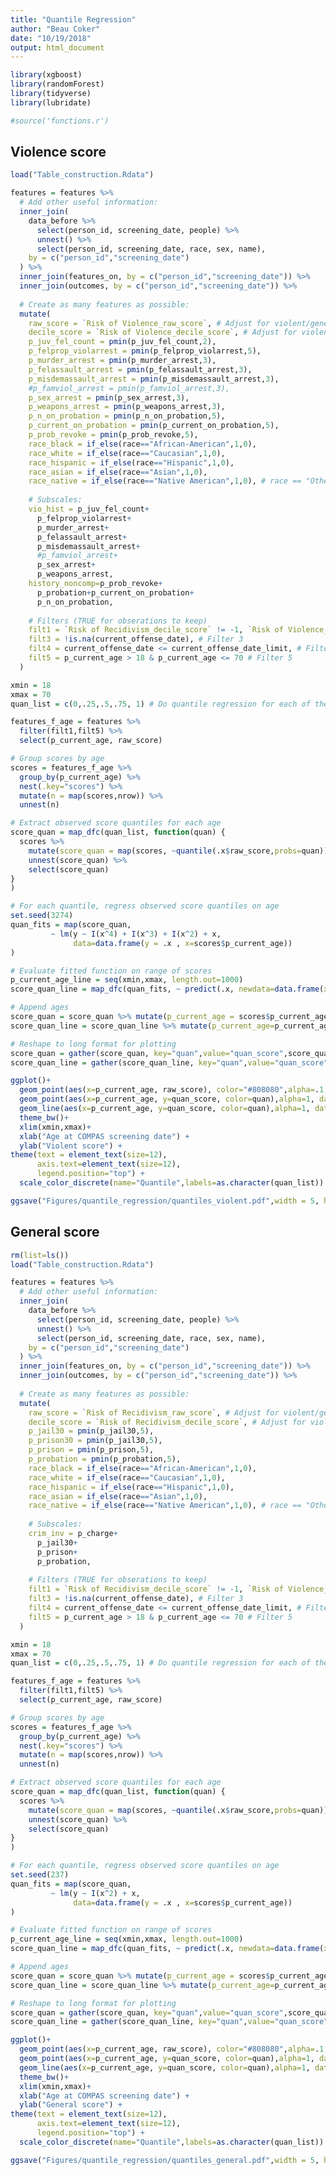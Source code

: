 ```yaml
---
title: "Quantile Regression"
author: "Beau Coker"
date: "10/19/2018"
output: html_document
---
```


```r
library(xgboost)
library(randomForest)
library(tidyverse)
library(lubridate)

#source('functions.r')
```

## Violence score

```r
load("Table_construction.Rdata")
```

```r
features = features %>%
  # Add other useful information:
  inner_join(
    data_before %>% 
      select(person_id, screening_date, people) %>%
      unnest() %>%
      select(person_id, screening_date, race, sex, name),
    by = c("person_id","screening_date")
  ) %>%
  inner_join(features_on, by = c("person_id","screening_date")) %>%
  inner_join(outcomes, by = c("person_id","screening_date")) %>%
  
  # Create as many features as possible:
  mutate(
    raw_score = `Risk of Violence_raw_score`, # Adjust for violent/general
    decile_score = `Risk of Violence_decile_score`, # Adjust for violent/general
    p_juv_fel_count = pmin(p_juv_fel_count,2),
    p_felprop_violarrest = pmin(p_felprop_violarrest,5),
    p_murder_arrest = pmin(p_murder_arrest,3),
    p_felassault_arrest = pmin(p_felassault_arrest,3),
    p_misdemassault_arrest = pmin(p_misdemassault_arrest,3),
    #p_famviol_arrest = pmin(p_famviol_arrest,3),
    p_sex_arrest = pmin(p_sex_arrest,3),
    p_weapons_arrest = pmin(p_weapons_arrest,3),
    p_n_on_probation = pmin(p_n_on_probation,5),
    p_current_on_probation = pmin(p_current_on_probation,5),
    p_prob_revoke = pmin(p_prob_revoke,5),
    race_black = if_else(race=="African-American",1,0),
    race_white = if_else(race=="Caucasian",1,0),
    race_hispanic = if_else(race=="Hispanic",1,0),
    race_asian = if_else(race=="Asian",1,0),
    race_native = if_else(race=="Native American",1,0), # race == "Other" is the baseline
    
    # Subscales:
    vio_hist = p_juv_fel_count+
      p_felprop_violarrest+
      p_murder_arrest+
      p_felassault_arrest+
      p_misdemassault_arrest+
      #p_famviol_arrest+
      p_sex_arrest+
      p_weapons_arrest,
    history_noncomp=p_prob_revoke+
      p_probation+p_current_on_probation+
      p_n_on_probation,
    
    # Filters (TRUE for obserations to keep)
    filt1 = `Risk of Recidivism_decile_score` != -1, `Risk of Violence_decile_score` != -1, # Filter 1
    filt3 = !is.na(current_offense_date), # Filter 3
    filt4 = current_offense_date <= current_offense_date_limit, # Filter 4
    filt5 = p_current_age > 18 & p_current_age <= 70 # Filter 5
  )
```

```r
xmin = 18
xmax = 70 
quan_list = c(0,.25,.5,.75, 1) # Do quantile regression for each of these values

features_f_age = features %>%
  filter(filt1,filt5) %>%
  select(p_current_age, raw_score)

# Group scores by age
scores = features_f_age %>%
  group_by(p_current_age) %>%
  nest(.key="scores") %>%
  mutate(n = map(scores,nrow)) %>%
  unnest(n)

# Extract observed score quantiles for each age
score_quan = map_dfc(quan_list, function(quan) {
  scores %>%
    mutate(score_quan = map(scores, ~quantile(.x$raw_score,probs=quan))) %>%
    unnest(score_quan) %>%
    select(score_quan)
}
)

# For each quantile, regress observed score quantiles on age
set.seed(3274)
quan_fits = map(score_quan,
         ~ lm(y ~ I(x^4) + I(x^3) + I(x^2) + x,
              data=data.frame(y = .x , x=scores$p_current_age))
)

# Evaluate fitted function on range of scores
p_current_age_line = seq(xmin,xmax, length.out=1000)
score_quan_line = map_dfc(quan_fits, ~ predict(.x, newdata=data.frame(x=p_current_age_line)))

# Append ages
score_quan = score_quan %>% mutate(p_current_age = scores$p_current_age)
score_quan_line = score_quan_line %>% mutate(p_current_age=p_current_age_line)

# Reshape to long format for plotting
score_quan = gather(score_quan, key="quan",value="quan_score",score_quan:score_quan4)
score_quan_line = gather(score_quan_line, key="quan",value="quan_score",score_quan:score_quan4)
```

```r
ggplot()+
  geom_point(aes(x=p_current_age, raw_score), color="#808080",alpha=.1, data=features_f_age) +
  geom_point(aes(x=p_current_age, y=quan_score, color=quan),alpha=1, data=score_quan) +
  geom_line(aes(x=p_current_age, y=quan_score, color=quan),alpha=1, data=score_quan_line) +
  theme_bw()+
  xlim(xmin,xmax)+
  xlab("Age at COMPAS screening date") +
  ylab("Violent score") +
theme(text = element_text(size=12),
      axis.text=element_text(size=12),
      legend.position="top") +
  scale_color_discrete(name="Quantile",labels=as.character(quan_list))
```

```r
ggsave("Figures/quantile_regression/quantiles_violent.pdf",width = 5, height = 3, units = "in")
```


## General score

```r
rm(list=ls())
load("Table_construction.Rdata")
```

```r
features = features %>%
  # Add other useful information:
  inner_join(
    data_before %>% 
      select(person_id, screening_date, people) %>%
      unnest() %>%
      select(person_id, screening_date, race, sex, name),
    by = c("person_id","screening_date")
  ) %>%
  inner_join(features_on, by = c("person_id","screening_date")) %>%
  inner_join(outcomes, by = c("person_id","screening_date")) %>%
  
  # Create as many features as possible:
  mutate(
    raw_score = `Risk of Recidivism_raw_score`, # Adjust for violent/general
    decile_score = `Risk of Recidivism_decile_score`, # Adjust for violent/general
    p_jail30 = pmin(p_jail30,5),
    p_prison30 = pmin(p_jail30,5),
    p_prison = pmin(p_prison,5),
    p_probation = pmin(p_probation,5),
    race_black = if_else(race=="African-American",1,0),
    race_white = if_else(race=="Caucasian",1,0),
    race_hispanic = if_else(race=="Hispanic",1,0),
    race_asian = if_else(race=="Asian",1,0),
    race_native = if_else(race=="Native American",1,0), # race == "Other" is the baseline
    
    # Subscales:
    crim_inv = p_charge+
      p_jail30+
      p_prison+
      p_probation,
    
    # Filters (TRUE for obserations to keep)
    filt1 = `Risk of Recidivism_decile_score` != -1, `Risk of Violence_decile_score` != -1, # Filter 1
    filt3 = !is.na(current_offense_date), # Filter 3
    filt4 = current_offense_date <= current_offense_date_limit, # Filter 4
    filt5 = p_current_age > 18 & p_current_age <= 70 # Filter 5
  )
```


```r
xmin = 18
xmax = 70 
quan_list = c(0,.25,.5,.75, 1) # Do quantile regression for each of these values

features_f_age = features %>%
  filter(filt1,filt5) %>%
  select(p_current_age, raw_score)

# Group scores by age
scores = features_f_age %>%
  group_by(p_current_age) %>%
  nest(.key="scores") %>%
  mutate(n = map(scores,nrow)) %>%
  unnest(n)

# Extract observed score quantiles for each age
score_quan = map_dfc(quan_list, function(quan) {
  scores %>%
    mutate(score_quan = map(scores, ~quantile(.x$raw_score,probs=quan))) %>%
    unnest(score_quan) %>%
    select(score_quan)
}
)

# For each quantile, regress observed score quantiles on age
set.seed(237)
quan_fits = map(score_quan,
         ~ lm(y ~ I(x^2) + x, 
              data=data.frame(y = .x , x=scores$p_current_age))
)

# Evaluate fitted function on range of scores
p_current_age_line = seq(xmin,xmax, length.out=1000)
score_quan_line = map_dfc(quan_fits, ~ predict(.x, newdata=data.frame(x=p_current_age_line)))

# Append ages
score_quan = score_quan %>% mutate(p_current_age = scores$p_current_age)
score_quan_line = score_quan_line %>% mutate(p_current_age=p_current_age_line)

# Reshape to long format for plotting
score_quan = gather(score_quan, key="quan",value="quan_score",score_quan:score_quan4)
score_quan_line = gather(score_quan_line, key="quan",value="quan_score",score_quan:score_quan4)
```

```r
ggplot()+
  geom_point(aes(x=p_current_age, raw_score), color="#808080",alpha=.1, data=features_f_age) +
  geom_point(aes(x=p_current_age, y=quan_score, color=quan),alpha=1, data=score_quan) +
  geom_line(aes(x=p_current_age, y=quan_score, color=quan),alpha=1, data=score_quan_line) +
  theme_bw()+
  xlim(xmin,xmax)+
  xlab("Age at COMPAS screening date") +
  ylab("General score") +
theme(text = element_text(size=12),
      axis.text=element_text(size=12),
      legend.position="top") +
  scale_color_discrete(name="Quantile",labels=as.character(quan_list))
```

```r
ggsave("Figures/quantile_regression/quantiles_general.pdf",width = 5, height = 3, units = "in")
```